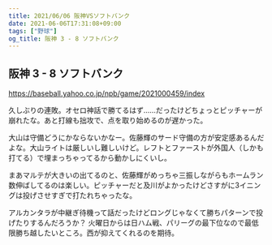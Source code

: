 ```yaml
---
title: 2021/06/06 阪神VSソフトバンク
date: 2021-06-06T17:31:08+09:00
tags: ["野球"]
og_title: 阪神 3 - 8 ソフトバンク
---
```


## 阪神 3 - 8 ソフトバンク

https://baseball.yahoo.co.jp/npb/game/2021000459/index

久しぶりの連敗。オセロ神話で勝てるはず……だったけどちょっとピッチャーが崩れたな。あと打線も拙攻で、点を取り始めるのが遅かった。

大山は守備どうにかならないかなー。佐藤輝のサード守備の方が安定感あるんだよな。大山ライトは厳しいし難しいけど。レフトとファーストが外国人（しかも打てる）で埋まっちゃってるから動かしにくいし。

まあマルテが大きいの出てるのと、佐藤輝がめっちゃ三振しながらもホームラン数伸ばしてるのは楽しい。ピッチャーだと及川がよかったけどさすがに3イニングは投げさせすぎで打たれちゃったな。

アルカンタラが中継ぎ待機って話だったけどロングじゃなくて勝ちパターンで投げたりするんだろうか？ 火曜日からは日ハム戦、パリーグの最下位なので最低限勝ち越したいところ。西が抑えてくれるのを期待。